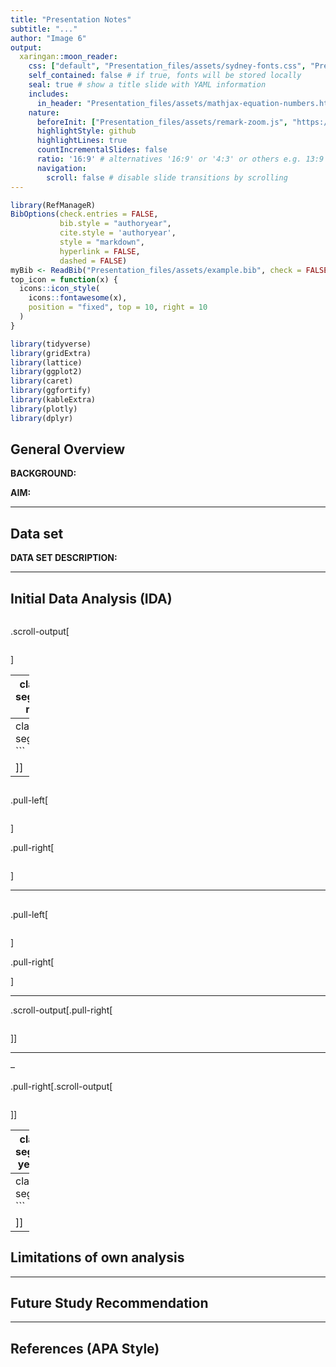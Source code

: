 ```yaml
---
title: "Presentation Notes"
subtitle: "..."
author: "Image 6"
output:
  xaringan::moon_reader:
    css: ["default", "Presentation_files/assets/sydney-fonts.css", "Presentation_files/assets/sydney.css"]
    self_contained: false # if true, fonts will be stored locally
    seal: true # show a title slide with YAML information
    includes:
      in_header: "Presentation_files/assets/mathjax-equation-numbers.html"
    nature:
      beforeInit: ["Presentation_files/assets/remark-zoom.js", "https://platform.twitter.com/widgets.js"]
      highlightStyle: github
      highlightLines: true
      countIncrementalSlides: false
      ratio: '16:9' # alternatives '16:9' or '4:3' or others e.g. 13:9
      navigation:
        scroll: false # disable slide transitions by scrolling
---
```


```r
library(RefManageR)
BibOptions(check.entries = FALSE, 
           bib.style = "authoryear", 
           cite.style = 'authoryear', 
           style = "markdown",
           hyperlink = FALSE, 
           dashed = FALSE)
myBib <- ReadBib("Presentation_files/assets/example.bib", check = FALSE)
top_icon = function(x) {
  icons::icon_style(
    icons::fontawesome(x),
    position = "fixed", top = 10, right = 10
  )
}

library(tidyverse)
library(gridExtra)
library(lattice)
library(ggplot2)
library(caret)
library(ggfortify)
library(kableExtra)
library(plotly)
library(dplyr)
```




## General Overview 

**BACKGROUND:**

 

**AIM:**



---

## Data set 



**DATA SET DESCRIPTION:**



---



## Initial Data Analysis (IDA)

```r

```

.scroll-output[
```r

```
]


---
class: segue-red

# Model 1


.left[.footnote[

```
---
class: segue
```

]]


---

## 

.pull-left[
```r


```
]


.pull-right[
```r

```
]

---

## 


.pull-left[
```r

```
]


.pull-right[


    
]

---


.scroll-output[.pull-right[
```r

```
]]


---


--

.pull-right[.scroll-output[
```r

```


]]




---
class: segue-yellow

# Model 2


.left[.footnote[

```
---
class: segue
```

]]

---



## Limitations of own analysis


---


## Future Study Recommendation



---

## References (APA Style)



